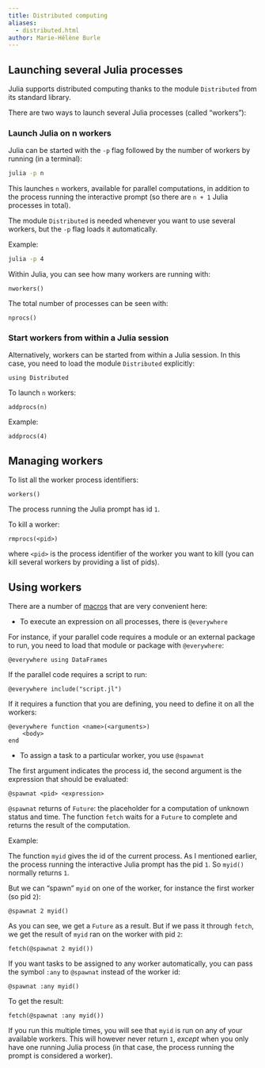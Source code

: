 ```yaml
---
title: Distributed computing
aliases:
  - distributed.html
author: Marie-Hélène Burle
---
```


## Launching several Julia processes

Julia supports distributed computing thanks to the module `Distributed` from its standard library.

There are two ways to launch several Julia processes (called "workers"):

### Launch Julia on n workers

Julia can be started with the `-p` flag followed by the number of workers by running (in a terminal):

```.bash
julia -p n
```

This launches `n` workers, available for parallel computations, in addition to the process running the interactive prompt (so there are `n + 1` Julia processes in total).

The module `Distributed` is needed whenever you want to use several workers, but the `-p` flag loads it automatically.

:::{.example}

Example:

:::

```.bash
julia -p 4
```

Within Julia, you can see how many workers are running with:

```.julia
nworkers()
```

The total number of processes can be seen with:

```.julia
nprocs()
```

### Start workers from within a Julia session

Alternatively, workers can be started from within a Julia session. In this case, you need to load the module `Distributed` explicitly:

```.julia
using Distributed
```

To launch `n` workers:

```.julia
addprocs(n)
```

:::{.example}

Example:

:::

```.julia
addprocs(4)
```

## Managing workers

To list all the worker process identifiers:

```.julia
workers()
```

:::{.note}

The process running the Julia prompt has id `1`.

:::

To kill a worker:

```.julia
rmprocs(<pid>)
```

where `<pid>` is the process identifier of the worker you want to kill (you can kill several workers by providing a list of pids).

## Using workers

There are a number of [macros](https://docs.julialang.org/en/v1/manual/metaprogramming/#man-macros-1) that are very convenient here:

- To execute an expression on all processes, there is `@everywhere`

For instance, if your parallel code requires a module or an external package to run, you need to load that module or package with `@everywhere`:

```.julia
@everywhere using DataFrames
```

If the parallel code requires a script to run:

```.julia
@everywhere include("script.jl")
```

If it requires a function that you are defining, you need to define it on all the workers:

```
@everywhere function <name>(<arguments>)
    <body>
end
```

- To assign a task to a particular worker, you use `@spawnat`

The first argument indicates the process id, the second argument is the expression that should be evaluated:

```
@spawnat <pid> <expression>
```

`@spawnat` returns of `Future`: the placeholder for a computation of unknown status and time. The function `fetch` waits for a `Future` to complete and returns the result of the computation.

:::{.example}

Example:

:::

The function `myid` gives the id of the current process. As I mentioned earlier, the process running the interactive Julia prompt has the pid `1`. So `myid()` normally returns `1`.

But we can "spawn" `myid` on one of the worker, for instance the first worker (so pid `2`):

```.julia
@spawnat 2 myid()
```

As you can see, we get a `Future` as a result. But if we pass it through `fetch`, we get the result of `myid` ran on the worker with pid `2`:

```.julia
fetch(@spawnat 2 myid())
```

If you want tasks to be assigned to any worker automatically, you can pass the symbol `:any` to `@spawnat` instead of the worker id:

```.julia
@spawnat :any myid()
```

To get the result:

```.julia
fetch(@spawnat :any myid())
```

If you run this multiple times, you will see that `myid` is run on any of your available workers. This will however never return `1`, *except* when you only have one running Julia process (in that case, the process running the prompt is considered a worker).
